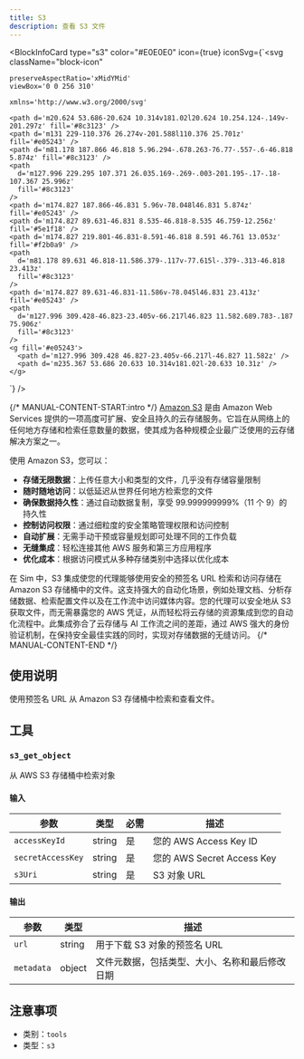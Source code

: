 ```yaml
---
title: S3
description: 查看 S3 文件
---
```



<BlockInfoCard 
  type="s3"
  color="#E0E0E0"
  icon={true}
  iconSvg={`<svg className="block-icon"
    
    
    preserveAspectRatio='xMidYMid'
    viewBox='0 0 256 310'
    
    xmlns='http://www.w3.org/2000/svg'
  >
    <path d='m20.624 53.686-20.624 10.314v181.02l20.624 10.254.124-.149v-201.297z' fill='#8c3123' />
    <path d='m131 229-110.376 26.274v-201.588l110.376 25.701z' fill='#e05243' />
    <path d='m81.178 187.866 46.818 5.96.294-.678.263-76.77-.557-.6-46.818 5.874z' fill='#8c3123' />
    <path
      d='m127.996 229.295 107.371 26.035.169-.269-.003-201.195-.17-.18-107.367 25.996z'
      fill='#8c3123'
    />
    <path d='m174.827 187.866-46.831 5.96v-78.048l46.831 5.874z' fill='#e05243' />
    <path d='m174.827 89.631-46.831 8.535-46.818-8.535 46.759-12.256z' fill='#5e1f18' />
    <path d='m174.827 219.801-46.831-8.591-46.818 8.591 46.761 13.053z' fill='#f2b0a9' />
    <path
      d='m81.178 89.631 46.818-11.586.379-.117v-77.615l-.379-.313-46.818 23.413z'
      fill='#8c3123'
    />
    <path d='m174.827 89.631-46.831-11.586v-78.045l46.831 23.413z' fill='#e05243' />
    <path
      d='m127.996 309.428-46.823-23.405v-66.217l46.823 11.582.689.783-.187 75.906z'
      fill='#8c3123'
    />
    <g fill='#e05243'>
      <path d='m127.996 309.428 46.827-23.405v-66.217l-46.827 11.582z' />
      <path d='m235.367 53.686 20.633 10.314v181.02l-20.633 10.31z' />
    </g>
  </svg>`}
/>

{/* MANUAL-CONTENT-START:intro */}
[Amazon S3](https://aws.amazon.com/s3/) 是由 Amazon Web Services 提供的一项高度可扩展、安全且持久的云存储服务。它旨在从网络上的任何地方存储和检索任意数量的数据，使其成为各种规模企业最广泛使用的云存储解决方案之一。

使用 Amazon S3，您可以：

- **存储无限数据**：上传任意大小和类型的文件，几乎没有存储容量限制
- **随时随地访问**：以低延迟从世界任何地方检索您的文件
- **确保数据持久性**：通过自动数据复制，享受 99.999999999%（11 个 9）的持久性
- **控制访问权限**：通过细粒度的安全策略管理权限和访问控制
- **自动扩展**：无需手动干预或容量规划即可处理不同的工作负载
- **无缝集成**：轻松连接其他 AWS 服务和第三方应用程序
- **优化成本**：根据访问模式从多种存储类别中选择以优化成本

在 Sim 中，S3 集成使您的代理能够使用安全的预签名 URL 检索和访问存储在 Amazon S3 存储桶中的文件。这支持强大的自动化场景，例如处理文档、分析存储数据、检索配置文件以及在工作流中访问媒体内容。您的代理可以安全地从 S3 获取文件，而无需暴露您的 AWS 凭证，从而轻松将云存储的资源集成到您的自动化流程中。此集成弥合了云存储与 AI 工作流之间的差距，通过 AWS 强大的身份验证机制，在保持安全最佳实践的同时，实现对存储数据的无缝访问。
{/* MANUAL-CONTENT-END */}

## 使用说明

使用预签名 URL 从 Amazon S3 存储桶中检索和查看文件。

## 工具

### `s3_get_object`

从 AWS S3 存储桶中检索对象

#### 输入

| 参数 | 类型 | 必需 | 描述 |
| --------- | ---- | -------- | ----------- |
| `accessKeyId` | string | 是 | 您的 AWS Access Key ID |
| `secretAccessKey` | string | 是 | 您的 AWS Secret Access Key |
| `s3Uri` | string | 是 | S3 对象 URL |

#### 输出

| 参数 | 类型 | 描述 |
| --------- | ---- | ----------- |
| `url` | string | 用于下载 S3 对象的预签名 URL |
| `metadata` | object | 文件元数据，包括类型、大小、名称和最后修改日期 |

## 注意事项

- 类别：`tools`
- 类型：`s3`
